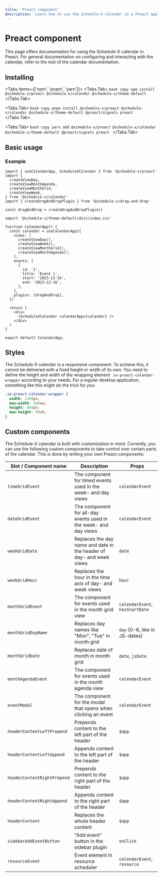 ```yaml
---
title: 'Preact component'
description: 'Learn how to use the Schedule-X calendar in a Preact application'
---
```


# <PreactIcon /> Preact component

This page offers documentation for using the Schedule-X calendar in Preact. For general documentation on
configuring and interacting with the calendar, refer to the rest of the calendar documentation.

## Installing


<Tabs items={['npm', 'pnpm', 'yarn']}>
  <Tabs.Tab>
    ```bash copy
      npm install @schedule-x/preact @schedule-x/calendar @schedule-x/theme-default
    ```
  </Tabs.Tab>

  <Tabs.Tab>
    ```bash copy
      pnpm install @schedule-x/preact @schedule-x/calendar @schedule-x/theme-default @preact/signals preact
    ```
  </Tabs.Tab>

  <Tabs.Tab>
    ```bash copy
      yarn add @schedule-x/preact @schedule-x/calendar @schedule-x/theme-default @preact/signals preact
    ```
  </Tabs.Tab>
</Tabs>

## Basic usage

### Example

```tsx
import { useCalendarApp, ScheduleXCalendar } from '@schedule-x/preact'
import {
  createViewDay,
  createViewMonthAgenda,
  createViewMonthGrid,
  createViewWeek,
} from '@schedule-x/calendar'
import { createDragAndDropPlugin } from '@schedule-x/drag-and-drop'

const dragAndDrop = createDragAndDropPlugin()

import '@schedule-x/theme-default/dist/index.css'

function CalendarApp() {
  const calendar = useCalendarApp({
    views: [
      createViewDay(),
      createViewWeek(),
      createViewMonthGrid(),
      createViewMonthAgenda(),
    ],
    events: [
      {
        id: '1',
        title: 'Event 1',
        start: '2023-12-16',
        end: '2023-12-16',
      },
    ],
    plugins: [dragAndDrop],
  })

  return (
    <div>
      <ScheduleXCalendar calendarApp={calendar} />
    </div>
  )
}

export default CalendarApp;
```

## Styles

The Schedule-X calendar is a responsive component. To achieve this,
it cannot be delivered with a fixed height or width of its own. You need to define the height and width of the
wrapping element `.sx-preact-calendar-wrapper` according to your needs. For a regular desktop application, something
like this might do the trick for you:

```css
.sx-preact-calendar-wrapper {
  width: 1200px;
  max-width: 100vw;
  height: 800px;
  max-height: 90vh;
}
```

## Custom components

The Schedule-X calendar is built with customization in mind. Currently, you can use the following custom
components to take control over certain parts of the calendar. This is done by writing your own Preact components:

| Slot / Component name       | Description                                                         | Props                           |
|-----------------------------|---------------------------------------------------------------------|---------------------------------|
| `timeGridEvent`             | The component for timed events used in the week- and day views      | `calendarEvent`                 |
| `dateGridEvent`             | The component for all-day events used in the week- and day views    | `calendarEvent`                 |
| `weekGridDate`              | Replaces the day name and date in the header of day- and week views | `date`                          |
| `weekGridHour`              | Replaces the hour in the time axis of day- and week views           | `hour`                          |
| `monthGridEvent`            | The component for events used in the month grid view                | `calendarEvent`, `hasStartDate` |
| `monthGridDayName`          | Replaces day names like "Mon", "Tue" in month grid                  | `day` (0-6, like in JS-dates)   |
| `monthGridDate`             | Replaces date of month in month grid                                | `date`, `jsDate`                |
| `monthAgendaEvent`          | The component for events used in the month agenda view              | `calendarEvent`                 |
| `eventModal`                | The component for the modal that opens when clicking an event       | `calendarEvent`                 |
| `headerContentLeftPrepend`  | Prepends content to the left part of the header                     | `$app`                          |
| `headerContentLeftAppend`   | Appends content to the left part of the header                      | `$app`                          |
| `headerContentRightPrepend` | Prepends content to the right part of the header                    | `$app`                          |
| `headerContentRightAppend`  | Appends content to the right part of the header                     | `$app`                          |
| `headerContent`             | Replaces the whole header content                                   | `$app`                          |
| `sidebarAddEventButton`     | "Add event" button in the sidebar plugin                            | `onClick`                       |
| `resourceEvent`             | Event element in resource scheduler                                 | `calendarEvent`, `resource`     |
